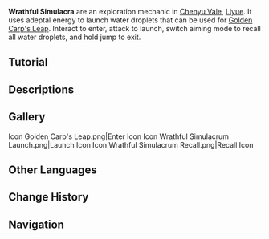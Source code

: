 {{Terminology Infobox
|image        = Wrathful Simulacra.png
|type         = Exploration
|subregion    = Chenyu Vale
|region       = Liyue
}}
'''Wrathful Simulacra''' are an exploration mechanic in [[Chenyu Vale]], [[Liyue]]. It uses adeptal energy to launch water droplets that can be used for [[Golden Carp's Leap]]. Interact to enter, attack to launch, switch aiming mode to recall all water droplets, and hold jump to exit.

==Tutorial==
{{Tutorial|Wrathful Simulacrum}}

==Descriptions==
{{Description|Simulacra that look rather annoyed. Their origin remains unknown...|[https://act.hoyoverse.com/puzzle/hk4e/pz_zFZPMVr7tC/index.html Version 4.4 New Contents Display Page]}}

==Gallery==
<gallery>
Icon Golden Carp's Leap.png|Enter Icon
Icon Wrathful Simulacrum Launch.png|Launch Icon
Icon Wrathful Simulacrum Recall.png|Recall Icon
</gallery>

==Other Languages==
{{Other Languages
|en      = Wrathful Simulacrum
|zhs     = 气鼓鼓仙像
|zhs_rm  = Qìgǔgǔ Xiānxiàng
|zht     = 氣鼓鼓仙像
|zht_rm  = Qìgǔgǔ Xiānxiàng
|zh_tl   = 
|ja      = ぷんぷん仙像
|ja_rm   = Punpun Senzou
|ja_tl   = 
|ko      = 뾰로통 선상
|ko_tl   = 
|es      = Figurilla adéptica enfadada
|es_tl   = Angry Adeptal Figurine
|fr      = Simulacre courroucé
|fr_tl   = Wrathful Simulacrum
|ru      = Сердитый симулякр
|ru_tl   = Angry Simulacrum
|th      = รูปปั้นเซียนขี้โมโห
|th_rm   = 
|th_tl   = 
|vi      = Tiên Tượng Cau Có
|vi_tl   = 
|de      = Verärgerte Adeptenstatue
|de_tl   = Angry Adeptus Statue
|id      = Wrathful Simulacra<!--not Simulacrum-->
|pt      = Simulacro Colérico
|pt_tl   = 
|tr      = Öfkeli Suret
|tr_tl   = 
|it      = Effigie iraconda
|it_tl   = 
}}

==Change History==
{{Change History|4.4}}

==Navigation==
{{Exploration Navbox|Liyue}}
